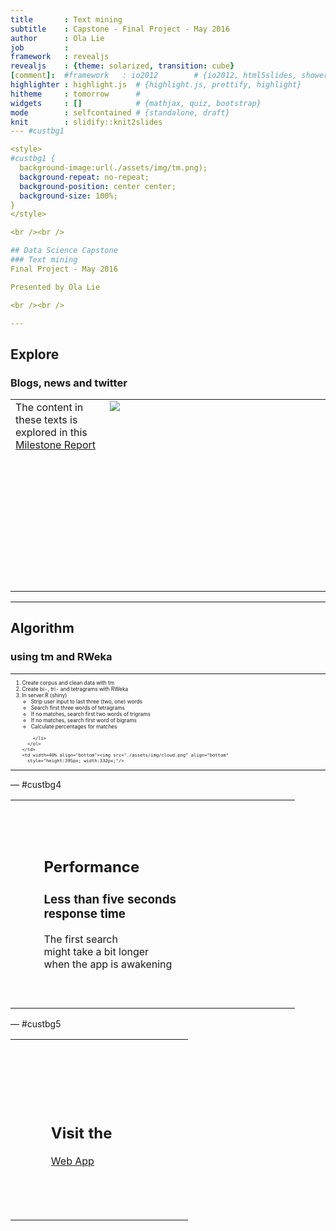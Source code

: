 ```yaml
---
title       : Text mining
subtitle    : Capstone - Final Project - May 2016
author      : Ola Lie
job         : 
framework   : revealjs
revealjs    : {theme: solarized, transition: cube}
[comment]:  #framework   : io2012        # {io2012, html5slides, shower, dzslides, ...}
highlighter : highlight.js  # {highlight.js, prettify, highlight}
hitheme     : tomorrow      # 
widgets     : []            # {mathjax, quiz, bootstrap}
mode        : selfcontained # {standalone, draft}
knit        : slidify::knit2slides
--- #custbg1

<style>
#custbg1 {
  background-image:url(./assets/img/tm.png); 
  background-repeat: no-repeat;
  background-position: center center;
  background-size: 100%;
}
</style>

<br /><br />

## Data Science Capstone
### Text mining
Final Project - May 2016

Presented by Ola Lie

<br /><br />

--- 
```



## Explore

### Blogs, news and twitter

<table>
  <tr>
    <td width=30% style="vertical-align:top">The content in these texts is explored
      in this <a href="https://rpubs.com/olalie57/MilestoneReport/">Milestone&nbsp;Report</a></td>
    <td width=70% align="bottom"><img src="./assets/img/trigram.png" align="bottom" style="min-height:300px; width:auto;"/>
    </td>
  </tr>
</table>

--- 
<style>
  #font {font-size: 60%;}
</style>

## Algorithm

### using tm and RWeka

<table id="font">
  <tr>
    <td width=60% style="vertical-align:top">
      <ol>
        <li>Create corpus and clean data with tm</li>
        <li>Create bi-, tri- and tetragrams with RWeka</li>
        <li>In server.R (shiny)
          <ul>
            <li>Strip user input to last three (two, one) words</li>
            <li>Search first three words of tetragrams</li>
            <li>If no matches, search first two words of trigrams</li>
            <li>If no matches, search first word of bigrams</li>
            <li>Calculate percentages for matches</li>
          </ul>
        </li>
      </ol>
    </td>
    <td width=40% align="bottom"><img src="./assets/img/cloud.png" align="bottom"
      style="height:395px; width:332px;"/>
   </td>
  </tr>
</table>

--- #custbg4

<style>
#custbg4 {
  background-image:url(./assets/img/hourglass.png); 
  background-repeat: no-repeat;
  background-position: center center;
  background-size: 80%;
}


</style>



<table>
  <tr>
    <td width=10%><p>&nbsp;</p></td>
    <td width=50%>
      <br /><br />
  
      <h2>Performance</h2>
  
      <h3 >Less than five seconds<br />
         response time</h3>
  
      <p>The first search<br />
         might take a bit longer<br />
          when the app is awakening</p>
  
      <br /><br />
    </td>
    <td width=40%><p>&nbsp;</p></td>
  </tr>
</table>

--- #custbg5

<style>
#custbg5 {
  background-image:url(./assets/img/webapp.jpg); 
  background-repeat: no-repeat;
  background-position: center center;
  background-size: 80%;
}

</style>


<table>
  <tr>
    <td width=20%><p>&nbsp;</p></td>
    <td width=40% style="vertical-align:top">
      <br /><br /><br /><br /><br />
      <h2>Visit the</h2>
      <a href="https://olalie.shinyapps.io/Capstone/">Web App</a>
      <br /><br /><br /><br /><br />
    </td>
    <td width=40%><p>&nbsp;</p></td>
  </tr>
</table>
